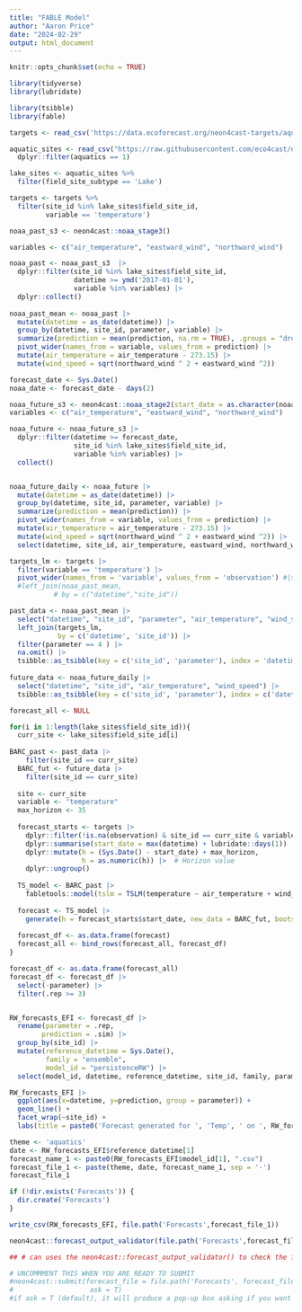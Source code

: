 ```yaml
---
title: "FABLE Model"
author: "Aaron Price"
date: "2024-02-29"
output: html_document
---
```


```r
knitr::opts_chunk$set(echo = TRUE)
```

```r
library(tidyverse)
library(lubridate)

library(tsibble)
library(fable)
```

```r
targets <- read_csv('https://data.ecoforecast.org/neon4cast-targets/aquatics/aquatics-targets.csv.gz')

aquatic_sites <- read_csv("https://raw.githubusercontent.com/eco4cast/neon4cast-targets/main/NEON_Field_Site_Metadata_20220412.csv") |>
  dplyr::filter(aquatics == 1)

lake_sites <- aquatic_sites %>%
  filter(field_site_subtype == 'Lake')

targets <- targets %>%
  filter(site_id %in% lake_sites$field_site_id,
         variable == 'temperature')

noaa_past_s3 <- neon4cast::noaa_stage3()

variables <- c("air_temperature", "eastward_wind", "northward_wind")

noaa_past <- noaa_past_s3  |> 
  dplyr::filter(site_id %in% lake_sites$field_site_id,
                datetime >= ymd('2017-01-01'),
                variable %in% variables) |> 
  dplyr::collect() 
  
noaa_past_mean <- noaa_past |> 
  mutate(datetime = as_date(datetime)) |> 
  group_by(datetime, site_id, parameter, variable) |> 
  summarize(prediction = mean(prediction, na.rm = TRUE), .groups = "drop") |> 
  pivot_wider(names_from = variable, values_from = prediction) |> 
  mutate(air_temperature = air_temperature - 273.15) |>
  mutate(wind_speed = sqrt(northward_wind ^ 2 + eastward_wind ^2))

forecast_date <- Sys.Date() 
noaa_date <- forecast_date - days(2)

noaa_future_s3 <- neon4cast::noaa_stage2(start_date = as.character(noaa_date))
variables <- c("air_temperature", "eastward_wind", "northward_wind")

noaa_future <- noaa_future_s3 |> 
  dplyr::filter(datetime >= forecast_date,
                site_id %in% lake_sites$field_site_id,
                variable %in% variables) |> 
  collect()


noaa_future_daily <- noaa_future |> 
  mutate(datetime = as_date(datetime)) |> 
  group_by(datetime, site_id, parameter, variable) |> 
  summarize(prediction = mean(prediction)) |>
  pivot_wider(names_from = variable, values_from = prediction) |>
  mutate(air_temperature = air_temperature - 273.15) |>
  mutate(wind_speed = sqrt(northward_wind ^ 2 + eastward_wind ^2)) |>
  select(datetime, site_id, air_temperature, eastward_wind, northward_wind, wind_speed, parameter)
```

```r
targets_lm <- targets |> 
  filter(variable == 'temperature') |>
  pivot_wider(names_from = 'variable', values_from = 'observation') #|> 
  #left_join(noaa_past_mean, 
           # by = c("datetime","site_id")) 

past_data <- noaa_past_mean |>  
  select("datetime", "site_id", "parameter", "air_temperature", "wind_speed") |>
  left_join(targets_lm,
            by = c('datetime', 'site_id')) |>
  filter(parameter == 4 ) |>
  na.omit() |>
  tsibble::as_tsibble(key = c('site_id', 'parameter'), index = 'datetime')
  
future_data <- noaa_future_daily |>
  select("datetime", "site_id", "air_temperature", "wind_speed") |>
  tsibble::as_tsibble(key = c('site_id', 'parameter'), index = c('datetime'))

```

```r
forecast_all <- NULL

for(i in 1:length(lake_sites$field_site_id)){
  curr_site <- lake_sites$field_site_id[i]
  
BARC_past <- past_data |>
    filter(site_id == curr_site)
  BARC_fut <- future_data |>
    filter(site_id == curr_site)
  
  site <- curr_site
  variable <- "temperature"
  max_horizon <- 35
  
  forecast_starts <- targets |> 
    dplyr::filter(!is.na(observation) & site_id == curr_site & variable == variable) |> 
    dplyr::summarise(start_date = max(datetime) + lubridate::days(1)) |>  # Date
    dplyr::mutate(h = (Sys.Date() - start_date) + max_horizon,
                  h = as.numeric(h)) |>  # Horizon value
    dplyr::ungroup()
  
  TS_model <- BARC_past |>
    fabletools::model(tslm = TSLM(temperature ~ air_temperature + wind_speed))
  
  forecast <- TS_model |>  
    generate(h = forecast_starts$start_date, new_data = BARC_fut, bootstrap = T, times = 30) 
  
  forecast_df <- as.data.frame(forecast)
  forecast_all <- bind_rows(forecast_all, forecast_df)
}
```


```r
forecast_df <- as.data.frame(forecast_all)
forecast_df <- forecast_df |>
  select(-parameter) |>
  filter(.rep >= 3)


RW_forecasts_EFI <- forecast_df |>
  rename(parameter = .rep,
        prediction = .sim) |>
  group_by(site_id) |>
  mutate(reference_datetime = Sys.Date(),
         family = "ensemble",
         model_id = "persistenceRW") |>
  select(model_id, datetime, reference_datetime, site_id, family, parameter, prediction)

RW_forecasts_EFI |> 
  ggplot(aes(x=datetime, y=prediction, group = parameter)) +
  geom_line() +
  facet_wrap(~site_id) +
  labs(title = paste0('Forecast generated for ', 'Temp', ' on ', RW_forecasts_EFI$reference_datetime[1]))
```

```r
theme <- 'aquatics'
date <- RW_forecasts_EFI$reference_datetime[1]
forecast_name_1 <- paste0(RW_forecasts_EFI$model_id[1], ".csv")
forecast_file_1 <- paste(theme, date, forecast_name_1, sep = '-')
forecast_file_1

if (!dir.exists('Forecasts')) {
  dir.create('Forecasts')
}

write_csv(RW_forecasts_EFI, file.path('Forecasts',forecast_file_1))

neon4cast::forecast_output_validator(file.path('Forecasts',forecast_file_1))

```

```r

## # can uses the neon4cast::forecast_output_validator() to check the forecast is in the right format

# UNCOMMMENT THIS WHEN YOU ARE READY TO SUBMIT
#neon4cast::submit(forecast_file = file.path('Forecasts', forecast_file_1),
#                   ask = T) 
#if ask = T (default), it will produce a pop-up box asking if you want to submit


```
